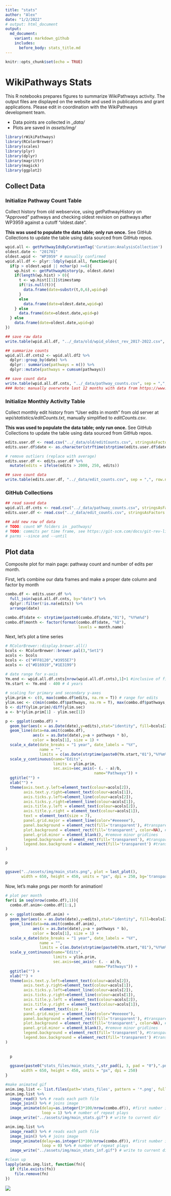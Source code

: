 ```yaml
---
title: "stats"
author: "Alex"
date: "1/2/2022"
# output: html_document
output:
  md_document:
    variant: markdown_github
    includes:
      before_body: stats_title.md
---
```


```r
knitr::opts_chunk$set(echo = TRUE)
```

# WikiPathways Stats
This R notebooks prepares figures to summarize WikiPathways activity. The output files are displayed on the website and used in publications and grant applications. Please edit in coordination with the WikiPathways development team.

* Data points are collected in _*data/*
* Plots are saved in *assets/img/*
 
```r
library(rWikiPathways) 
library(RColorBrewer)
library(scales)
library(plyr)
library(dplyr)
library(magrittr)
library(magick)
library(ggplot2)
```

## Collect Data

### Initialize Pathway Count Table
Collect history from old webservice, using getPathwayHistory on "Approved" 
pathways and checking oldest revision on pathways after WP3959 against a 
cutoff "oldest.date". 

**This was used to populate the data table; only run once.** See GitHub 
Collections to update the table using data sourced from GitHub repos.

```r
wpid.all <- getPathwayIdsByCurationTag('Curation:AnalysisCollection')
oldest.date <- "201701"
oldest.wpid <- "WP3959" # manually confirmed
wpid.all.df <- plyr::ldply(wpid.all, function(p){
  if(p > oldest.wpid || nchar(p) >=6){
    wp.hist <- getPathwayHistory(p, oldest.date)
    if(length(wp.hist) > 0){
      t <- wp.hist[[1]]$timestamp
      if(!is.null(t)){
        data.frame(date=substr(t,0,6),wpid=p)
      }
      else
        data.frame(date=oldest.date,wpid=p)
    } else
      data.frame(date=oldest.date,wpid=p)
  } else
    data.frame(date=oldest.date,wpid=p)
})

## save raw data
write.table(wpid.all.df, "../_data/old/wpid_oldest_rev_2017-2022.csv", sep = ",", row.names = F)

## summarize counts
wpid.all.df.cnts2 <- wpid.all.df2 %>%
  dplyr::group_by(date) %>%
  dplyr:: summarise(pathways = n()) %>%
  dplyr::mutate(pathways = cumsum(pathways))

## save count data
write.table(wpid.all.df.cnts, "../_data/pathway_counts.csv", sep = ",", row.names = F)
### Note: manually overwrote last 12 months with data from https://www.wikipathways.org/index.php/WikiPathways:Updates
```

### Initialize Monthly Activity Table
Collect monthly edit history from "User edits in month" from old server at 
*wpi/statistics/editCounts.txt*, manually simplified to *editCounts.csv*.

**This was used to populate the data table; only run once.** See GitHub 
Collections to update the table using data sourced from GitHub repos.

```r
edits.user.df <- read.csv("../_data/old/editCounts.csv", stringsAsFactors = F)
edits.user.df$date <- as.character(strftime(strptime(edits.user.df$date,"%m/%d/%y"), "%Y%m"))

# remove outliers (replace with average)
edits.user.df <- edits.user.df %>%
  mutate(edits = ifelse(edits > 2000, 250, edits))

## save count data
write.table(edits.user.df, "../_data/edit_counts.csv", sep = ",", row.names = F)
```

### GitHub Collections

```r
## read saved data
wpid.all.df.cnts <- read.csv("../_data/pathway_counts.csv", stringsAsFactors = F)
edits.user.df <- read.csv("../_data/edit_counts.csv", stringsAsFactors = F)

## add new row of data
# TODO: count WP folders in _pathways/
# TODO: commits per time frame, see https://git-scm.com/docs/git-rev-list with
# parms --since and --until
```

## Plot data

Composite plot for main page: pathway count and number of edits per month.

First, let's combine our data frames and make a proper date column and factor by 
month
```r
combo.df <- edits.user.df %>%
  full_join(wpid.all.df.cnts, by="date") %>%
  dplyr::filter(!is.na(edits)) %>%
  arrange(date)

combo.df$date <- strptime(paste0(combo.df$date,"01"), "%Y%m%d")
combo.df$month <- factor(format(combo.df$date, "%B"),
                                levels = month.name)
```

Next, let's plot a time series
```r

# RColorBrewer::display.brewer.all()
bcols <- RColorBrewer::brewer.pal(3,"Set1")
acols <- bcols
bcols <- c("#FF8120","#3955E7")
acols <- c("#D16919","#1E3199")

# date range for x-axis
Ym.end <- wpid.all.df.cnts[nrow(wpid.all.df.cnts),1]+1 #inclusive of final month
Ym.start <- Ym.end - 400 # 4 years
  
# scaling for primary and secondary y-axes
ylim.prim <- c(0, max(combo.df$edits, na.rm = T)) # range for edits
ylim.sec <- c(min(combo.df$pathways, na.rm = T), max(combo.df$pathways, na.rm = T))    # range for pathways
b <- diff(ylim.prim)/diff(ylim.sec)
a <- b*(ylim.prim[1] - ylim.sec[1])

p <- ggplot(combo.df) +
  geom_bar(aes(x = as.Date(date),y=edits),stat="identity", fill=bcols[2]) +
  geom_line(data=na.omit(combo.df), 
            aes(x = as.Date(date),y=a + pathways * b), 
            color = bcols[1], size = 1) +
  scale_x_date(date_breaks = "1 year", date_labels = "%Y",
               name = "",
               limits = c(as.Date(strptime(paste0(Ym.start,"01"),"%Y%m%d")),as.Date(strptime(paste0(Ym.end,"01"),"%Y%m%d")))) +
  scale_y_continuous(name="Edits", 
                     limits = ylim.prim,
                     sec.axis=sec_axis(~ (. - a)/b, 
                                       name="Pathways")) +
  ggtitle("") +
  xlab("") +
  theme(axis.text.y.left=element_text(colour=acols[2]),
        axis.text.y.right=element_text(colour=acols[1]),
        axis.ticks.y.left=element_line(colour=acols[2]),
        axis.ticks.y.right=element_line(colour=acols[1]),
        axis.title.y.left = element_text(colour=acols[2]),
        axis.title.y.right = element_text(colour=acols[1]),
        text = element_text(size = 7),
        panel.grid.major = element_line(color="#eeeeee"), 
        panel.background = element_rect(fill='transparent'), #transparent panel bg
        plot.background = element_rect(fill='transparent', color=NA), #transparent plot bg
        panel.grid.minor = element_blank(), #remove minor gridlines
        legend.background = element_rect(fill='transparent'), #transparent legend bg
        legend.box.background = element_rect(fill='transparent') #transparent legend panel
)


p
```

```r

ggsave("../assets/img/main_stats.png", plot = last_plot(), 
       width = 650, height = 450, units = "px", dpi = 250, bg='transparent')
```

Now, let's make pngs per month for animation!
```r
# plot per month
for(i in seq(nrow(combo.df),1)){
  combo.df.anim<-combo.df[1:i,]
  
p <- ggplot(combo.df.anim) +
  geom_bar(aes(x = as.Date(date),y=edits),stat="identity", fill=bcols[2]) +
  geom_line(data=na.omit(combo.df.anim), 
            aes(x = as.Date(date),y=a + pathways * b), 
            color = bcols[1], size = 1) +
  scale_x_date(date_breaks = "1 year", date_labels = "%Y",
               name = "",
               limits = c(as.Date(strptime(paste0(Ym.start,"01"),"%Y%m%d")),as.Date(strptime(paste0(Ym.end,"01"),"%Y%m%d")))) +
  scale_y_continuous(name="Edits", 
                     limits = ylim.prim,
                     sec.axis=sec_axis(~ (. - a)/b, 
                                       name="Pathways")) +
  ggtitle("") +
  xlab("") +
  theme(axis.text.y.left=element_text(colour=acols[2]),
        axis.text.y.right=element_text(colour=acols[1]),
        axis.ticks.y.left=element_line(colour=acols[2]),
        axis.ticks.y.right=element_line(colour=acols[1]),
        axis.title.y.left = element_text(colour=acols[2]),
        axis.title.y.right = element_text(colour=acols[1]),
        text = element_text(size = 7),
        panel.grid.major = element_line(color="#eeeeee"), 
        panel.background = element_rect(fill='transparent'), #transparent panel bg
        plot.background = element_rect(fill='transparent', color=NA), #transparent plot bg
        panel.grid.minor = element_blank(), #remove minor gridlines
        legend.background = element_rect(fill='transparent'), #transparent legend bg
        legend.box.background = element_rect(fill='transparent') #transparent legend panel
)
  
  
  p
  
  ggsave(paste0("stats_files/main_stats_",str_pad(i, 3, pad = "0"),".png"), plot = last_plot(), 
       width = 650, height = 450, units = "px", dpi = 250)
}

#make animated gif
anim.img.list <- list.files(path='stats_files', pattern = '*.png', full.names = TRUE) 
anim.img.list %>% 
  image_read() %>% # reads each path file
  image_join() %>% # joins image
  image_animate(delay=as.integer(3*100/nrow(combo.df)), #first number is total seconds for all frames to play
                loop = 1) %>% # number of repeat plays
  image_write("../assets/img/main_stats.gif") # write to current dir

anim.img.list %>% 
  image_read() %>% # reads each path file
  image_join() %>% # joins image
  image_animate(delay=as.integer(3*100/nrow(combo.df)), #first number is total seconds for all frames to play
                loop = 0) %>% # number of repeat plays
  image_write("../assets/img/main_stats_inf.gif") # write to current dir

#clean up
lapply(anim.img.list, function(fn){
  if (file.exists(fn))
    file.remove(fn)
})

```
![](assets/img/main_stats.gif)